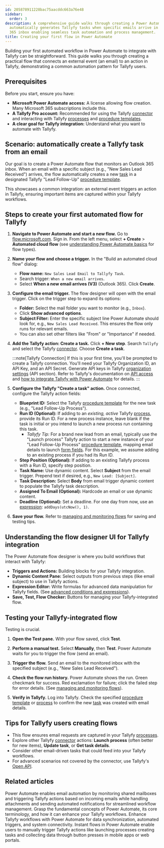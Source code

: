 ```yaml
---
id: 205878911228bac75aacddc663a76e48
sidebar:
  order: 3
description: A comprehensive guide walks through creating a Power Automate workflow that
  automatically generates Tallyfy tasks when specific emails arrive in an Outlook
  365 inbox enabling seamless task automation and process management.
title: Creating your first flow in Power Automate
---
```



Building your first automated workflow in Power Automate to integrate with Tallyfy can be straightforward. This guide walks you through creating a practical flow that connects an external event (an email) to an action in Tallyfy, demonstrating a common automation pattern for Tallyfy users.

## Prerequisites

Before you start, ensure you have:

*   **Microsoft Power Automate access:** A license allowing flow creation. Many Microsoft 365 subscriptions include this.
*   **A Tallyfy Pro account:** Recommended for using the Tallyfy [connector](/products/pro/integrations/middleware/power-automate/how-can-i-integrate-tallyfy-with-microsoft-power-automate/) and interacting with Tallyfy [processes](/products/pro/tracking-and-tasks/processes/) and [procedure templates](/products/pro/documenting/templates/).
*   **A clear goal for Tallyfy integration:** Understand what you want to automate with Tallyfy.

## Scenario: automatically create a Tallyfy task from an email

Our goal is to create a Power Automate flow that monitors an Outlook 365 inbox. When an email with a specific subject (e.g., "New Sales Lead Received") arrives, the flow automatically creates a new [task](/products/pro/tracking-and-tasks/tasks/) in a designated Tallyfy "Lead Follow-Up" [procedure template](/products/pro/documenting/templates/).

This showcases a common integration: an external event triggers an action in Tallyfy, ensuring important items are captured within your Tallyfy workflows.

## Steps to create your first automated flow for Tallyfy

<Steps>

1.  **Navigate to Power Automate and start a new flow.**
    Go to [flow.microsoft.com](https://flow.microsoft.com). Sign in. From the left menu, select **+ Create** > **Automated cloud flow** (see [understanding Power Automate basics](/products/pro/integrations/middleware/power-automate/understanding-power-automate-basics/) for flow types).

2.  **Name your flow and choose a trigger.**
    In the "Build an automated cloud flow" dialog:
    *   **Flow name:** `New Sales Lead Email to Tallyfy Task`.
    *   Search trigger: `When a new email arrives`.
    *   Select **When a new email arrives (V3)** (Outlook 365). Click **Create**.



3.  **Configure the email trigger.**
    The flow designer will open with the email trigger. Click on the trigger step to expand its options:
    *   **Folder:** Select the mail folder you want to monitor (e.g., `Inbox`).
    *   Click **Show advanced options**.
    *   **Subject Filter:** Enter the specific subject line Power Automate should look for, e.g., `New Sales Lead Received`. This ensures the flow only runs for relevant emails.
    *   You can also set other filters like "From" or "Importance" if needed.



4.  **Add the Tallyfy action: Create a task.**
    Click **+ New step**. Search `Tallyfy` and select the Tallyfy [connector](/products/pro/integrations/middleware/power-automate/how-can-i-integrate-tallyfy-with-microsoft-power-automate/). Choose **Create a task**.

    :::note[Tallyfy Connection]
    If this is your first time, you'll be prompted to create a Tallyfy connection. You'll need your Tallyfy Organization ID, an API Key, and an API Secret. Generate API keys in Tallyfy [organization settings](/products/pro/settings/org-settings/) (API section). Refer to Tallyfy's documentation on [API access](/products/pro/integrations/open-api/) and [how to integrate Tallyfy with Power Automate](/products/pro/integrations/middleware/power-automate/how-can-i-integrate-tallyfy-with-microsoft-power-automate/) for details.
    :::

5.  **Configure the Tallyfy "Create a task" action.**
    Once connected, configure the Tallyfy action fields:
    *   **Blueprint ID:** Select the Tallyfy [procedure template](/products/pro/documenting/templates/) for the new task (e.g., "Lead Follow-Up Process").
    *   **Run ID (Optional):** If adding to an *existing, active* Tallyfy [process](/products/pro/tracking-and-tasks/processes/), provide its Run ID. For a new process instance, leave blank if the task is initial or you intend to launch a new process run containing this task.
        *   *Tallyfy Tip:* For a brand new lead from an email, typically use the "Launch process" Tallyfy action to start a new instance of your "Lead Follow-Up Process" [procedure template](/products/pro/documenting/templates/), mapping email details to launch [form fields](/products/pro/tracking-and-tasks/tasks/what-are-form-fields-in-tallyfy/). For this example, we assume adding to an existing process if you had its Run ID.
    *   **Step Position (Optional):** If adding to an existing Tallyfy process with a Run ID, specify step position.
    *   **Task Name:** Use dynamic content. Select **Subject** from the email trigger. Prepend text if desired, e.g., `New Lead: [Subject]`.
    *   **Task Description:** Select **Body** from email trigger dynamic content to populate the Tallyfy task description.
    *   **Assigned To Email (Optional):** Hardcode an email or use dynamic content.
    *   **Deadline (Optional):** Set a deadline. For one day from now, use an [expression](/products/pro/integrations/middleware/power-automate/advanced-conditions-and-expressions/): `addDays(utcNow(), 1)`.



6.  **Save your flow.** Refer to [managing and monitoring flows](/products/pro/integrations/middleware/power-automate/managing-and-monitoring-power-automate-flows/) for saving and testing tips.

</Steps>

## Understanding the flow designer UI for Tallyfy integration

The Power Automate flow designer is where you build workflows that interact with Tallyfy:
*   **Triggers and Actions:** Building blocks for your Tallyfy integration.
*   **Dynamic Content Pane:** Select outputs from previous steps (like email subject) to use in Tallyfy actions.
*   **Expression Editor:** Write formulas for advanced data manipulation for Tallyfy fields. (See [advanced conditions and expressions](/products/pro/integrations/middleware/power-automate/advanced-conditions-and-expressions/)).
*   **Save, Test, Flow Checker:** Buttons for managing your Tallyfy-integrated flow.

## Testing your Tallyfy-integrated flow

Testing is crucial.

<Steps>

1.  **Open the Test pane.**
    With your flow saved, click **Test**.

2.  **Perform a manual test.**
    Select **Manually**, then **Test**. Power Automate waits for you to trigger the flow (send an email).

3.  **Trigger the flow.**
    Send an email to the monitored inbox with the specified subject (e.g., "New Sales Lead Received").

4.  **Check the flow run history.**
    Power Automate shows the run. Green checkmark for success. Red exclamation for failure; click the failed step for error details. (See [managing and monitoring flows](/products/pro/integrations/middleware/power-automate/managing-and-monitoring-power-automate-flows/)).



5.  **Verify in Tallyfy.**
    Log into Tallyfy. Check the specified [procedure template](/products/pro/documenting/templates/) or [process](/products/pro/tracking-and-tasks/processes/) to confirm the new [task](/products/pro/tracking-and-tasks/tasks/) was created with email details.

</Steps>

## Tips for Tallyfy users creating flows

*   This flow ensures email requests are captured in your Tallyfy [processes](/products/pro/tracking-and-tasks/processes/).
*   Explore other Tallyfy [connector](/products/pro/integrations/middleware/power-automate/how-can-i-integrate-tallyfy-with-microsoft-power-automate/) actions: **Launch process** (often better for new items), **Update task**, or **Get task details**.
*   Consider other email-driven tasks that could feed into your Tallyfy workflows.
*   For advanced scenarios not covered by the connector, use Tallyfy's [Open API](/products/pro/integrations/open-api/).


## Related articles
<CardGrid>
<LinkTitleCard header="<b>Power Automate > Working with email automation in Power Automate</b>" href="/products/pro/integrations/middleware/power-automate/working-with-email-automation-in-power-automate/" > Power Automate enables email automation by monitoring shared mailboxes and triggering Tallyfy actions based on incoming emails while handling attachments and sending automated notifications for streamlined workflow management. </LinkTitleCard>
<LinkTitleCard header="<b>Power Automate > Understanding Power Automate basics</b>" href="/products/pro/integrations/middleware/power-automate/understanding-power-automate-basics/" > Grasp the fundamental concepts of Power Automate, its core terminology, and how it can enhance your Tallyfy workflows. </LinkTitleCard>
<LinkTitleCard header="<b>Middleware > Power Automate</b>" href="/products/pro/integrations/middleware/power-automate/" > Enhance Tallyfy workflows with Power Automate for data synchronization, automated triggers, and system connectivity. </LinkTitleCard>
<LinkTitleCard header="<b>Power Automate > Triggering flows manually (button flows)</b>" href="/products/pro/integrations/middleware/power-automate/triggering-flows-manually-button-flows/" > Instant flows in Power Automate enable users to manually trigger Tallyfy actions like launching processes creating tasks and collecting data through button presses in mobile apps or web portals. </LinkTitleCard>
</CardGrid>